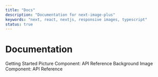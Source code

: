 ```yaml
---
title: "Docs"
description: "Documentation for next-image-plus"
keywords: "next, react, nextjs, responsive images, typescript"
status: true
---
```


# Documentation

<SimpleGrid>
  <FeaturedLink href="/docs/getting-started" size="lg">
    Getting Started
  </FeaturedLink>
  <FeaturedLink href="/docs/picture" size="lg">
    Picture Component: API Reference
  </FeaturedLink>
  <FeaturedLink href="/docs/background-image" size="lg">
    Background Image Component: API Reference
  </FeaturedLink>
</SimpleGrid>
